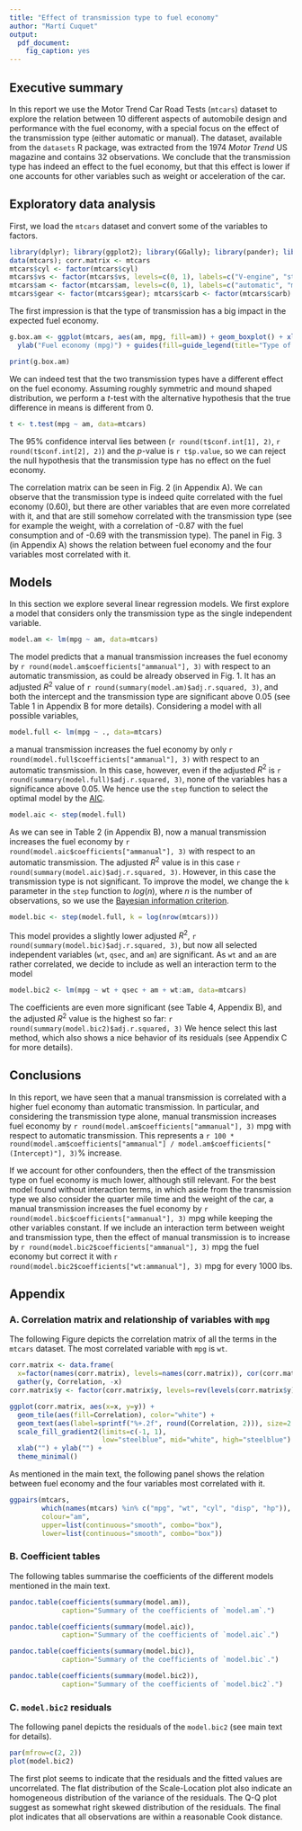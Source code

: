 ```yaml
---
title: "Effect of transmission type to fuel economy"
author: "Martí Cuquet"
output:
  pdf_document:
    fig_caption: yes
---
```


## Executive summary

In this report we use the Motor Trend Car Road Tests (`mtcars`) dataset to
explore the relation between 10 different aspects of automobile design and
performance with the fuel economy, with a special focus on the effect of the
transmission type (either automatic or manual). The dataset, available from the
`datasets` R package, was extracted from the 1974 _Motor Trend_ US magazine and
contains 32 observations. We conclude that the transmission type has indeed an
effect to the fuel economy, but that this effect is lower if one accounts for
other variables such as weight or acceleration of the car.

## Exploratory data analysis

First, we load the `mtcars` dataset and convert some of the variables to
factors.

```r
library(dplyr); library(ggplot2); library(GGally); library(pander); library(tidyr)
data(mtcars); corr.matrix <- mtcars
mtcars$cyl <- factor(mtcars$cyl)
mtcars$vs <- factor(mtcars$vs, levels=c(0, 1), labels=c("V-engine", "straight engine"))
mtcars$am <- factor(mtcars$am, levels=c(0, 1), labels=c("automatic", "manual"))
mtcars$gear <- factor(mtcars$gear); mtcars$carb <- factor(mtcars$carb)
```

The first impression is that the type of transmission has a big impact in the
expected fuel economy.

```r
g.box.am <- ggplot(mtcars, aes(am, mpg, fill=am)) + geom_boxplot() + xlab("") +
  ylab("Fuel economy (mpg)") + guides(fill=guide_legend(title="Type of transmission"))
```

```r
print(g.box.am)
```

We can indeed test that the two transmission types have a different effect on
the fuel economy. Assuming roughly symmetric and mound shaped distribution, we
perform a  $t$-test with the alternative hypothesis that the true difference in
means is different from 0.

```r
t <- t.test(mpg ~ am, data=mtcars)
```

The 95% confidence interval lies between
(`r round(t$conf.int[1], 2)`, `r round(t$conf.int[2], 2)`) and the $p$-value is
`r t$p.value`, so we can reject the null hypothesis that the transmission type
has no effect on the fuel economy.

The correlation matrix can be seen in Fig. 2 (in Appendix A).
We can observe that the transmission type is indeed quite correlated with the
fuel economy (0.60), but there are other variables that are even more
correlated with it, and that are still somehow correlated with the transmission
type (see for example the weight, with a correlation of -0.87 with the fuel
consumption and of -0.69 with the transmission type).
The panel in Fig. 3 (in Appendix A) shows the relation between fuel economy
and the four variables most correlated with it.

## Models

In this section we explore several linear regression models. We first explore a
model that considers only the transmission type as the single independent
variable.

```r
model.am <- lm(mpg ~ am, data=mtcars)
```

The model predicts that a manual transmission increases the fuel economy by
`r round(model.am$coefficients["ammanual"], 3)` with respect to an automatic
transmission, as could be already observed in Fig. 1. It has an adjusted $R^2$
value of `r round(summary(model.am)$adj.r.squared, 3)`, and both the intercept
and the transmission type are significant above 0.05 (see Table 1 in Appendix B
for more details).
Considering a model with all possible variables,

```r
model.full <- lm(mpg ~ ., data=mtcars)
```

a manual transmission increases the fuel economy by only
`r round(model.full$coefficients["ammanual"], 3)` with respect to an automatic
transmission. In this case, however, even if the adjusted $R^2$ is
`r round(summary(model.full)$adj.r.squared, 3)`, none of the variables has a
significance above 0.05. We hence use the `step` function to select the optimal
model by the [AIC](https://en.wikipedia.org/wiki/Akaike_information_criterion).

```r
model.aic <- step(model.full)
```

As we can see in Table 2 (in Appendix B), now a manual transmission increases
the fuel economy by `r round(model.aic$coefficients["ammanual"], 3)` with
respect to an automatic transmission. The adjusted $R^2$ value is in this case
`r round(summary(model.aic)$adj.r.squared, 3)`.
However, in this case the transmission type is not significant. To improve the
model, we change the `k` parameter in the `step` function to $log(n)$, where $n$
is the number of observations, so we use the [Bayesian information
criterion](https://en.wikipedia.org/wiki/Bayesian_information_criterion).
```r
model.bic <- step(model.full, k = log(nrow(mtcars)))
```
This model provides a slightly lower adjusted $R^2$,
`r round(summary(model.bic)$adj.r.squared, 3)`, but now all selected independent
variables (`wt`, `qsec`, and `am`) are significant. As `wt` and `am` are rather
correlated, we decide to include as well an interaction term to the model

```r
model.bic2 <- lm(mpg ~ wt + qsec + am + wt:am, data=mtcars)
```

The coefficients are even more significant (see Table 4, Appendix B), and the
adjusted $R^2$ value is the highest so far:
`r round(summary(model.bic2)$adj.r.squared, 3)`
We hence select this last method, which also shows a nice behavior of its
residuals (see Appendix C for more details).

## Conclusions

In this report, we have seen that a manual transmission is correlated with a
higher fuel economy than automatic transmission. In particular, and considering
the transmission type alone, manual transmission increases fuel economy by
`r round(model.am$coefficients["ammanual"], 3)` mpg with respect to automatic
transmission. This represents a
`r 100 * round(model.am$coefficients["ammanual"] / model.am$coefficients["(Intercept)"], 3)`%
increase.

If we account for other confounders, then the effect of the transmission type on
fuel economy is much lower, although still relevant. For the best model found
without interaction terms, in which aside from the transmission type we also
consider the quarter mile time and the weight of the car, a manual transmission
increases the fuel economy by `r round(model.bic$coefficients["ammanual"], 3)`
mpg while keeping the other variables constant. If we include an interaction
term between weight and transmission type, then the effect of manual
transmission is to increase by `r round(model.bic2$coefficients["ammanual"], 3)`
mpg the fuel economy but correct it with
`r round(model.bic2$coefficients["wt:ammanual"], 3)` mpg for every 1000 lbs.

## Appendix

### A. Correlation matrix and relationship of variables with `mpg`

The following Figure depicts the correlation matrix of all the terms in the
`mtcars` dataset. The most correlated variable with `mpg` is `wt`.

```r
corr.matrix <- data.frame(
  x=factor(names(corr.matrix), levels=names(corr.matrix)), cor(corr.matrix)) %>%
  gather(y, Correlation, -x)
corr.matrix$y <- factor(corr.matrix$y, levels=rev(levels(corr.matrix$y)))

ggplot(corr.matrix, aes(x=x, y=y)) + 
  geom_tile(aes(fill=Correlation), color="white") +
  geom_text(aes(label=sprintf("%+.2f", round(Correlation, 2))), size=2.5, vjust=1) +
  scale_fill_gradient2(limits=c(-1, 1),
                       low="steelblue", mid="white", high="steelblue") +
  xlab("") + ylab("") +
  theme_minimal()
```

As mentioned in the main text, the following panel shows the relation between
fuel economy and the four variables most correlated with it.

```r
ggpairs(mtcars,
        which(names(mtcars) %in% c("mpg", "wt", "cyl", "disp", "hp")),
        colour="am",
        upper=list(continuous="smooth", combo="box"),
        lower=list(continuous="smooth", combo="box"))
```

### B. Coefficient tables

The following tables summarise the coefficients of the different models
mentioned in the main text.

```r
pandoc.table(coefficients(summary(model.am)),
             caption="Summary of the coefficients of `model.am`.")
```

```r
pandoc.table(coefficients(summary(model.aic)),
             caption="Summary of the coefficients of `model.aic`.")
```

```r
pandoc.table(coefficients(summary(model.bic)),
             caption="Summary of the coefficients of `model.bic`.")
```

```r
pandoc.table(coefficients(summary(model.bic2)),
             caption="Summary of the coefficients of `model.bic2`.")
```

### C. `model.bic2` residuals

The following panel depicts the residuals of the `model.bic2` (see main text for
details).

```r
par(mfrow=c(2, 2))
plot(model.bic2)
```

The first plot seems to indicate that the residuals and the fitted values are
uncorrelated. The flat distribution of the Scale-Location plot also indicate an
homogeneous distribution of the variance of the residuals. The Q-Q plot suggest
as somewhat right skewed distribution of the residuals. The final plot indicates
that all observations are within a reasonable Cook distance.